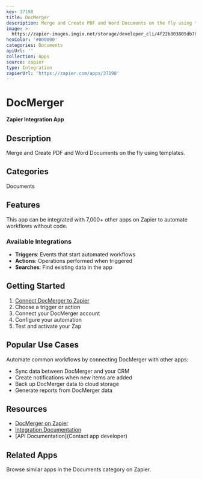 ```yaml
---
key: 37198
title: DocMerger
description: Merge and Create PDF and Word Documents on the fly using templates.
image: >-
  https://zapier-images.imgix.net/storage/developer_cli/4f22b803805db7608730591ccfb0dee2.png?auto=format%2Ccompress&ixlib=python-3.0.0&q=50
hexColor: '#000000'
categories: Documents
apiUrl: ''
collection: Apps
source: zapier
type: Integration
zapierUrl: 'https://zapier.com/apps/37198'
---
```

# DocMerger

**Zapier Integration App**

## Description

Merge and Create PDF and Word Documents on the fly using templates.

## Categories

Documents

## Features

This app can be integrated with 7,000+ other apps on Zapier to automate workflows without code.

### Available Integrations

- **Triggers**: Events that start automated workflows
- **Actions**: Operations performed when triggered
- **Searches**: Find existing data in the app

## Getting Started

1. [Connect DocMerger to Zapier](https://zapier.com/apps/37198)
2. Choose a trigger or action
3. Connect your DocMerger account
4. Configure your automation
5. Test and activate your Zap

## Popular Use Cases

Automate common workflows by connecting DocMerger with other apps:

- Sync data between DocMerger and your CRM
- Create notifications when new items are added
- Back up DocMerger data to cloud storage
- Generate reports from DocMerger data

## Resources

- [DocMerger on Zapier](https://zapier.com/apps/37198)
- [Integration Documentation](https://zapier.com/apps/37198/integrations)
- [API Documentation](Contact app developer)

## Related Apps

Browse similar apps in the Documents category on Zapier.
